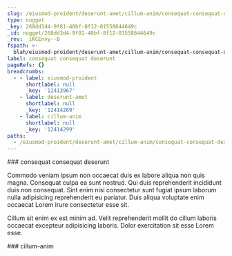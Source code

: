 ```yaml
---
slug: /eiusmod-proident/deserunt-amet/cillum-anim/consequat-consequat-deserunt
type: nugget
_key: 268dd3d4-9f81-40bf-8f12-01558644649c
_id: nugget/268dd3d4-9f81-40bf-8f12-01558644649c
_rev: _iKCEnvy--B
fspath: >-
  blah/eiusmod-proident/deserunt-amet/cillum-anim/consequat-consequat-deserunt.md
label: consequat consequat deserunt
pageRefs: {}
breadcrumbs:
  - - label: eiusmod-proident
      shortlabel: null
      _key: '12413967'
    - label: deserunt-amet
      shortlabel: null
      _key: '12414269'
    - label: cillum-anim
      shortlabel: null
      _key: '12414299'
paths:
  - /eiusmod-proident/deserunt-amet/cillum-anim/consequat-consequat-deserunt
---
```


<NuggetArea>
<Nugget slug="/eiusmod-proident/deserunt-amet/cillum-anim/consequat-consequat-deserunt" type="nugget" _key="268dd3d4-9f81-40bf-8f12-01558644649c" _id="nugget/268dd3d4-9f81-40bf-8f12-01558644649c" _rev="_iKCEnvy--B" fspath="blah/eiusmod-proident/deserunt-amet/cillum-anim/consequat-consequat-deserunt.md" label="consequat consequat deserunt" paths="/eiusmod-proident/deserunt-amet/cillum-anim/consequat-consequat-deserunt">
<NuggetBody>
### consequat consequat deserunt

Commodo veniam ipsum non occaecat duis ex labore aliqua non quis magna. Consequat culpa ea sunt nostrud. Qui duis reprehenderit incididunt duis non consequat. Sint enim nisi consectetur sunt fugiat ipsum laborum nulla adipisicing reprehenderit eu pariatur. Duis aliqua voluptate enim occaecat Lorem irure consectetur esse sit.

Cillum sit enim ex est minim ad. Velit reprehenderit mollit do cillum laboris occaecat excepteur adipisicing laboris. Dolor exercitation sit esse Lorem esse.

</NuggetBody>
<Breadcrumbs>
<Crumbs>
<Crumb _key="12413967" label="eiusmod-proident" /><Crumb _key="12414269" label="deserunt-amet" /><Crumb _key="12414299" label="cillum-anim" />
</Crumbs>
</Breadcrumbs>
</Nugget>

<NuggetsInbound>
</NuggetsInbound>
<NuggetsOutbound>
</NuggetsOutbound>
</NuggetArea>
<PassagesInbound>
<Passage direction="inbound" type="passage" _key="12414299" _id="passage/12414299" _rev="_iKCEnvy--A" label="cillum-anim" passage="cillum-anim" fspath="blah/eiusmod-proident/deserunt-amet/cillum-anim" paths="/eiusmod-proident/deserunt-amet/cillum-anim" slug="/eiusmod-proident/deserunt-amet/cillum-anim">
<NuggetBody>
### cillum-anim

</NuggetBody>
<Breadcrumbs>
<Crumbs>
<Crumb _key="12413967" label="eiusmod-proident" /><Crumb _key="12414269" label="deserunt-amet" />
</Crumbs>
</Breadcrumbs>
</Passage>

</PassagesInbound>
<PassagesOutbound>
</PassagesOutbound>